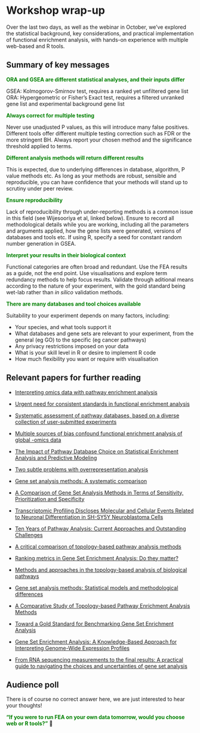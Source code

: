 # Workshop wrap-up

Over the last two days, as well as the webinar in October, we've explored the statistical background, key considerations, and practical implementation of functional enrichment analysis, with hands-on experience with multiple web-based and R tools. 

## Summary of key messages

**<span style="color: green;">ORA and GSEA are different statistical analyses, and their inputs differ</span>**

GSEA: Kolmogorov-Smirnov test, requires a ranked yet unfiltered gene list
ORA: Hypergeometric or Fisher’s Exact test, requires a filtered unranked gene list and experimental background gene list

**<span style="color: green;">Always correct for multiple testing</span>**

Never use unadjusted P values, as this will introduce many false positives. Different tools offer different multiple testing correction such as FDR or the more stringent BH. Always report your chosen method and the significance threshold applied to terms.  

**<span style="color: green;">Different analysis methods will return different results</span>**

This is expected, due to underlying differences in database, algorithm, P value methods etc. As long as your methods are robust, sensible and reproducible, you can have confidence that your methods will stand up to scrutiny under peer review.

**<span style="color: green;">Ensure reproducibility</span>** 

Lack of reproducibility through under-reporting methods is a common issue in this field (see Wijesooriya et al, linked below). Ensure to record all methodological details while you are working, including all the parameters and arguments applied, how the gene lists were generated, versions of databases and tools etc. If using R, specify a seed for constant random number generation in GSEA. 

**<span style="color: green;">Interpret your results in their biological context</span>**

Functional categories are often broad and redundant. Use the FEA results as a guide, not the end point. Use visualisations and explore term redundancy methods to help focus results. Validate through aditional means according to the nature of your experiment, with the gold standard being wet-lab rather than *in silico* validation methods.

**<span style="color: green;">There are many databases and tool choices available</span>**

Suitability to your experiment depends on many factors, including:

- Your species, and what tools support it 
- What databases and gene sets are relevant to your experiment, from the general (eg GO) to the specific (eg cancer pathways)
- Any privacy restrictions imposed on your data 
- What is your skill level in R or desire to implement R code
- How much flexibility you want or require with visualisation


## Relevant papers for further reading


- [Interpreting omics data with pathway enrichment analysis](https://www.sciencedirect.com/science/article/abs/pii/S0168952523000185)

- [Urgent need for consistent standards in functional enrichment analysis](https://journals.plos.org/ploscompbiol/article?id=10.1371/journal.pcbi.1009935)

- [Systematic assessment of pathway databases, based on a diverse collection of user-submitted experiments](https://academic.oup.com/bib/article/23/5/bbac355/6695266)

- [Multiple sources of bias confound functional enrichment analysis of global -omics data](https://genomebiology.biomedcentral.com/articles/10.1186/s13059-015-0761-7)

- [The Impact of Pathway Database Choice on Statistical Enrichment Analysis and Predictive Modeling](https://pmc.ncbi.nlm.nih.gov/articles/PMC6883970/)

- [Two subtle problems with overrepresentation analysis](https://academic.oup.com/bioinformaticsadvances/article/4/1/vbae159/7829164?login=false)

- [Gene set analysis methods: A systematic comparison](https://biodatamining.biomedcentral.com/articles/10.1186/s13040-018-0166-8)

- [A Comparison of Gene Set Analysis Methods in Terms of Sensitivity, Prioritization and Specificity](https://journals.plos.org/plosone/article?id=10.1371/journal.pone.0079217)

- [Transcriptomic Profiling Discloses Molecular and Cellular Events Related to Neuronal Differentiation in SH-SY5Y Neuroblastoma Cells](https://link.springer.com/article/10.1007/s10571-016-0403-y)

- [Ten Years of Pathway Analysis: Current Approaches and Outstanding Challenges](https://journals.plos.org/ploscompbiol/article?id=10.1371/journal.pcbi.1002375)

- [A critical comparison of topology-based pathway analysis methods](https://journals.plos.org/plosone/article?id=10.1371/journal.pone.0191154)

- [Ranking metrics in Gene Set Enrichment Analysis: Do they matter?](https://bmcbioinformatics.biomedcentral.com/articles/10.1186/s12859-017-1674-0)

- [Methods and approaches in the topology-based analysis of biological pathways](https://www.frontiersin.org/journals/physiology/articles/10.3389/fphys.2013.00278/full)

- [Gene set analysis methods: Statistical models and methodological differences](https://academic.oup.com/bib/article/15/4/504/407653)

- [A Comparative Study of Topology-based Pathway Enrichment Analysis Methods](https://pubmed.ncbi.nlm.nih.gov/31684881/)

- [Toward a Gold Standard for Benchmarking Gene Set Enrichment Analysis](https://academic.oup.com/bib/article/22/1/545/5722384)

- [Gene Set Enrichment Analysis: A Knowledge-Based Approach for Interpreting Genome-Wide Expression Profiles](https://www.pnas.org/content/102/43/15545)

- [From RNA sequencing measurements to the final results: A practical guide to navigating the choices and uncertainties of gene set analysis](https://arxiv.org/abs/2308.15171)





## Audience poll

There is of course no correct answer here, we are just interested to hear your thoughts!



**<span style="color: green;">"If you were to run FEA on your own data tomorrow, would you choose web or R tools?"</span>** 🤔